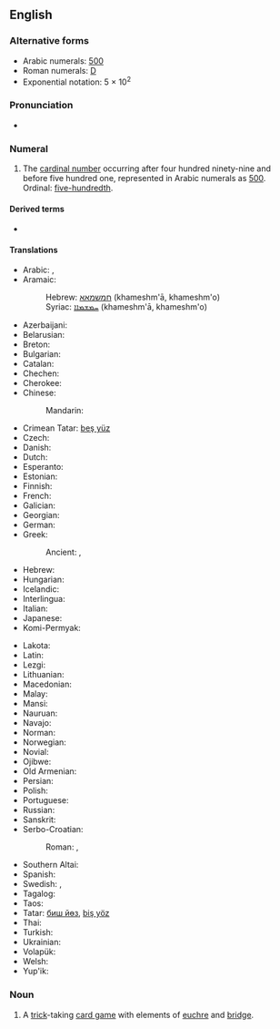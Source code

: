 ==English==

===Alternative forms===
* Arabic numerals: [[500]] {{qualifier|see for numerical forms in other scripts}}
* Roman numerals: [[D]]
* Exponential notation: 5 &times; 10<sup>2</sup>
<!-- Please add other numerical forms to the page for 500 instead of here. -->

===Pronunciation===
* {{a|UK|US}} {{IPA|en|/ˈfaɪv ˈhʌn.dɹəd/|/ˈfaɪv ˈhʌn.dɹɪd/}}

===Numeral===
{{head|en|numeral}}

# {{cln|en|cardinal numbers}} The [[cardinal number]] occurring after four hundred ninety-nine and before five hundred one, represented in Arabic numerals as [[500]]. Ordinal: [[five-hundredth]].

====Derived terms====
* {{l|en|bat five hundred}}

====Translations====
{{trans-top|cardinal number 500}}
* Arabic: {{t|ar|خُمْسُمِئَة}}, {{t|ar|خَمْسُمِا۟ئَة|tr=khamsumiʾah}}
* Aramaic:
*: Hebrew: [[חמשמאא]] (khameshm'ā, khameshm'o) {{g|c}}
*: Syriac: [[ܚܡܫܡܐܐ]] (khameshm'ā, khameshm'o) {{g|c}}
* Azerbaijani: {{t|az|beş yüz}}
* Belarusian: {{t|be|пяцьсо́т|sc=Cyrl}}
* Breton: {{t|br|pemp-kant}}
* Bulgarian: {{t|bg|петстотин|sc=Cyrl}}
* Catalan: {{t+|ca|cinc-cents}}
* Chechen: {{t|ce|пхи бӏе|tr=pxi bje}}
* Cherokee: {{t|chr|ᎯᏍᎩᏍᎪᎯᏥᏆ}}
* Chinese:
*: Mandarin: {{t+|cmn|五百|tr=wǔ bǎi|sc=Hani}}
* Crimean Tatar: [[beş yüz#Crimean Tatar|beş yüz]]
* Czech: {{t+|cs|pět set}}
* Danish: {{t|da|fem hundrede|c}}
* Dutch: {{t+|nl|vijfhonderd|f}}
* Esperanto: {{t|eo|kvincent}}
* Estonian: {{t|et|viissada}}
* Finnish: {{t|fi|viisisataa}}
* French: {{t|fr|cinq cents|m}}
* Galician: {{t+|gl|quiñentos}}
* Georgian: {{t|ka|ხუთასი}}
* German: {{t+|de|fünfhundert|f}}
* Greek: {{t+|el|πεντακόσια}}
*: Ancient: {{t|grc|πεντακόσιοι}}, {{t|grc|φ΄}} {{qualifier|numeral}}
* Hebrew: {{t|he|חמש מאות|tr=khaméš meót}}
* Hungarian: {{t+|hu|ötszáz}}
* Icelandic: {{t|is|fimm hundruð}}
* Interlingua: {{t|ia|cinque centos}}
* Italian: {{t+|it|cinquecento|m}}
* Japanese: {{t|ja|五百|tr=go-hyaku}}
* Komi-Permyak: {{t|koi|витсё}}
{{trans-mid}}
* Lakota: {{t|lkt|opáwiŋǧe žáptaŋ}}
* Latin: {{t+|la|quīngentī}}
* Lezgi: {{t|lez|вад вишни|sc=Cyrl}}
* Lithuanian: {{t|lt|penki šimtai}}
* Macedonian: {{t|mk|петстотини|tr=petstótini}}
* Malay: {{t|ms|lima ratus}}
* Mansi: {{t|mns|атса̄т}}
* Nauruan: {{t+|na|aijimower}}
* Navajo: {{t|nv|ashdladi neeznádiin}}
* Norman: {{t|nrf|chîn chents}}
* Norwegian: {{t|no|fem hundre}}
* Novial: {{t|nov|sinksent}}
* Ojibwe: {{t|oj|naanwaak}}
* Old Armenian: {{t|xcl|հինգհարիւր}}
* Persian: {{t|fa|پانصد|tr=pânsad}}
* Polish: {{t+|pl|pięćset}}
* Portuguese: {{t+|pt|quinhentos}}
* Russian: {{t+|ru|пятьсо́т}}
* Sanskrit: {{t+|sa|पञ्चशत}}
* Serbo-Croatian:
*: Roman: {{t|sh|petsto}}, {{t|sh|pet stotina|f}}
* Southern Altai: {{t|alt|беш јӱс|tr=beş cüs}}
* Spanish: {{t+|es|quinientos}}
* Swedish: {{t+|sv|femhundra}}, {{t|sv|fem hundra}}
* Tagalog: {{t|tl|limandaan}}
* Taos: {{t|twf|p’ą́nyuosǐeną}}
* Tatar: [[биш йөз#Tatar|биш йөз]], [[biş yöz#Tatar|biş yöz]]
* Thai: {{t|th|ห้าร้อย}}
* Turkish: {{t|tr|beş yüz}}
* Ukrainian: {{t+|uk|п'ятсо́т|sc=Cyrl}}
* Volapük: {{t+|vo|lultum}}
* Welsh: {{t+|cy|pum cant}}
* Yup'ik: {{t|esu|yuinaat yuinaq talliman}}
{{trans-bottom}}

===Noun===
{{en-noun|-}}

# {{lb|en|card games}} A [[trick]]-taking [[card game]] with elements of [[euchre]] and [[bridge]].